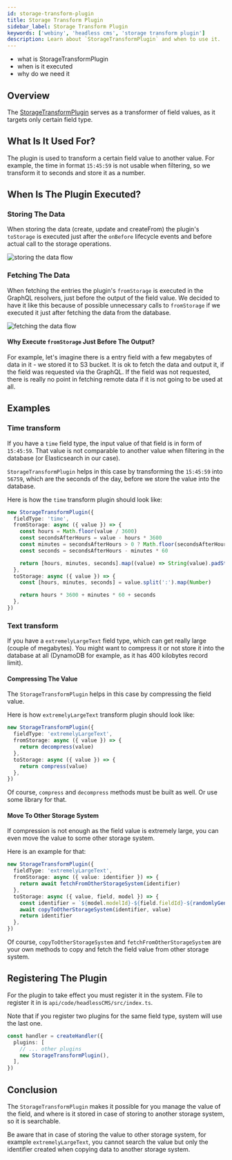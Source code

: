 ```yaml
---
id: storage-transform-plugin
title: Storage Transform Plugin
sidebar_label: Storage Transform Plugin
keywords: ['webiny', 'headless cms', 'storage transform plugin']
description: Learn about `StorageTransformPlugin` and when to use it.
---
```



<Alert type="success" title="What you'll learn">

- what is StorageTransformPlugin
- when is it executed
- why do we need it

</Alert>

## Overview

The [StorageTransformPlugin](https://github.com/webiny/webiny-js/blob/next/packages/api-headless-cms/src/content/plugins/storage/StorageTransformPlugin.ts) serves as a transformer of field values, as it targets only certain field type.

## What Is It Used For?

The plugin is used to transform a certain field value to another value.
For example, the time in format `15:45:59` is not usable when filtering, so we transform it to seconds and store it as a number.

## When Is The Plugin Executed?

### Storing The Data

When storing the data (create, update and createFrom) the plugin's `toStorage` is executed just after the `onBefore` lifecycle events and before actual call to the storage operations.

![storing the data flow](./assets/storage-transform-plugin/storing-the-data.png)

### Fetching The Data

When fetching the entries the plugin's `fromStorage` is executed in the GraphQL resolvers, just before the output of the field value. We decided to have it like this because of possible unnecessary calls to `fromStorage` if we executed it just after fetching the data from the database.

![fetching the data flow](./assets/storage-transform-plugin/fetching-the-data.png)

#### Why Execute `fromStorage` Just Before The Output?

For example, let's imagine there is a entry field with a few megabytes of data in it - we stored it to S3 bucket.
It is ok to fetch the data and output it, if the field was requested via the GraphQL.
If the field was not requested, there is really no point in fetching remote data if it is not going to be used at all.

## Examples

### Time transform

If you have a `time` field type, the input value of that field is in form of `15:45:59`. That value is not comparable to another value when filtering in the database (or Elasticsearch in our case).

`StorageTransformPlugin` helps in this case by transforming the `15:45:59` into `56759`, which are the seconds of the day, before we store the value into the database.

Here is how the `time` transform plugin should look like:

```typescript
new StorageTransformPlugin({
  fieldType: 'time',
  fromStorage: async ({ value }) => {
    const hours = Math.floor(value / 3600)
    const secondsAfterHours = value - hours * 3600
    const minutes = secondsAfterHours > 0 ? Math.floor(secondsAfterHours / 60) : 0
    const seconds = secondsAfterHours - minutes * 60

    return [hours, minutes, seconds].map((value) => String(value).padStart(2, '0')).join(':')
  },
  toStorage: async ({ value }) => {
    const [hours, minutes, seconds] = value.split(':').map(Number)

    return hours * 3600 + minutes * 60 + seconds
  },
})
```

### Text transform

If you have a `extremelyLargeText` field type, which can get really large (couple of megabytes). You might want to compress it or not store it into the database at all (DynamoDB for example, as it has 400 kilobytes record limit).

#### Compressing The Value

The `StorageTransformPlugin` helps in this case by compressing the field value.

Here is how `extremelyLargeText` transform plugin should look like:

```typescript
new StorageTransformPlugin({
  fieldType: 'extremelyLargeText',
  fromStorage: async ({ value }) => {
    return decompress(value)
  },
  toStorage: async ({ value }) => {
    return compress(value)
  },
})
```

Of course, `compress` and `decompress` methods must be built as well. Or use some library for that.

#### Move To Other Storage System

If compression is not enough as the field value is extremely large, you can even move the value to some other storage system.

Here is an example for that:

```typescript
new StorageTransformPlugin({
  fieldType: 'extremelyLargeText',
  fromStorage: async ({ value: identifier }) => {
    return await fetchFromOtherStorageSystem(identifier)
  },
  toStorage: async ({ value, field, model }) => {
    const identifier = `${model.modelId}-${field.fieldId}-${randomlyGeneratedString()}`
    await copyToOtherStorageSystem(identifier, value)
    return identifier
  },
})
```

Of course, `copyToOtherStorageSystem` and `fetchFromOtherStorageSystem` are your own methods to copy and fetch the field value from other storage system.

## Registering The Plugin

For the plugin to take effect you must register it in the system. File to register it in is `api/code/headlessCMS/src/index.ts`.

Note that if you register two plugins for the same field type, system will use the last one.

```typescript api/code/headlessCMS/src/index.ts
const handler = createHandler({
  plugins: [
    // ... other plugins
    new StorageTransformPlugin(),
  ],
})
```

## Conclusion

The `StorageTransformPlugin` makes it possible for you manage the value of the field, and where is it stored in case of storing to another storage system, so it is searchable.

<Alert type="warning">

Be aware that in case of storing the value to other storage system, for example `extremelyLargeText`, you cannot search the value but only the identifier created when copying data to another storage system.

</Alert>
